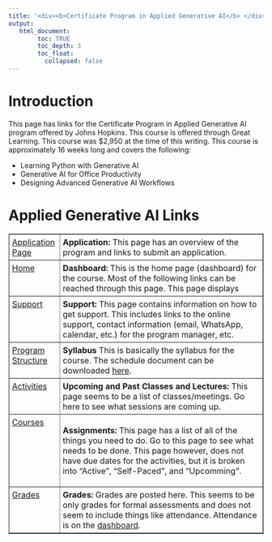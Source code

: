 ```yaml
---
title: '<div><b>Certificate Program in Applied Generative AI</b> </div>'
output:
   html_document:
        toc: TRUE
        toc_depth: 3
        toc_float:
          collapsed: false
---
```


<style>
  table {
    border-collapse: collapse;
  }

  th, td {
    padding: 5px;
  }
</style>


<!--
*
* introduction
*
-->

<h1>Introduction</h1>
This page has links for the Certificate Program in Applied Generative AI program offered by Johns Hopkins.
This course is offered through Great Learning.
This course was $2,950 at the time of this writing.
This course is approximately 16 weeks long and covers the following:
<ul>
  <li>
    Learning Python with Generative AI
  </li>
  <li>
    Generative AI for Office Productivity
  </li>
  <li>
    Designing Advanced Generative AI Workflows
  </li>
</ul>

<!--
*
* Links for Certificate Program in Applied Generative AI
*
-->

<h1>Applied Generative AI Links</h1>
<table border="1" width="100%">

  <!-- Application Page -->
  <tr>
    <td valign="top" width="20%">
      <a href="https://online.lifelonglearning.jhu.edu/jhu-certificate-program-applied-generative-ai?utm_source=eportfolio&gl_source=Linkedin&gl_campaign=Eportfolio">Application Page</a>&nbsp;&nbsp;&nbsp;
    </td>
    <td valign="top">
      <b>Application:</b>
      This page has an overview of the program and links to submit an application.
    </td>
  </tr>

  <!-- Home -->
  <tr>
    <td valign="top" width="20%">
      <a href="https://olympus.mygreatlearning.com/dashboard">Home</a>&nbsp;&nbsp;&nbsp;
    </td>
    <td valign="top">
      <b>Dashboard:</b>
      This is the home page (dashboard) for the course.
      Most of the following links can be reached through this page.
      This page displays
    </td>
  </tr>

  <!-- support -->
  <tr>
    <td valign="top" width="20%">
      <a href="https://olympus.mygreatlearning.com/courses/130087/modules/items/6842771?pb_id=18965">Support</a>&nbsp;&nbsp;&nbsp;
    </td>
    <td valign="top">
      <b>Support:</b>
      This page contains information on how to get support.
      This includes links to the online support,
      contact information (email, WhatsApp, calendar, etc.) for the program manager,
      etc.
    </td>
  </tr>

  <!-- program structure -->
  <tr>
    <td valign="top" width="20%">
      <a href="https://olympus.mygreatlearning.com/courses/130087/modules/items/6842755?pb_id=18965">Program Structure</a>&nbsp;&nbsp;&nbsp;
    </td>
    <td valign="top">
      <b>Syllabus</b>
      This is basically the syllabus for the course.
      The schedule document can be downloaded
      <a href="./img/Program Learning Schedule - 2025-05.pdf">here</a>.
    </td>
  </tr>

  <!-- activities -->
  <tr>
    <td valign="top" width="20%">
      <a href="https://olympus.mygreatlearning.com/activities?pb_id=18965">Activities</a>&nbsp;&nbsp;&nbsp;
    </td>
    <td valign="top">
      <b>Upcoming and Past Classes and Lectures:</b>
      This page seems to be a list of classes/meetings.
      Go here to see what sessions are coming up.
    </td>
  </tr>

  <!-- courses/assignments -->
  <tr>
    <td valign="top" width="20%">
      <a href="https://olympus.mygreatlearning.com/courses?pb_id=18965">Courses</a>&nbsp;&nbsp;&nbsp;
    </td>
    <td valign="top">
      <b>Assignments:</b>
      This page has a list of all of the things you need to do.
      Go to this page to see what needs to be done.
      This page however, does not have due dates for the activities,
      but it is broken into "Active", "Self-Paced", and "Upcomming".
      
    </td>
  </tr>

  <!-- grades -->
  <tr>
    <td valign="top" width="20%">
      <a href="https://olympus.mygreatlearning.com/gradebook?pb_id=18965">Grades</a>&nbsp;&nbsp;&nbsp;
    </td>
    <td valign="top">
      <b>Grades:</b>
      Grades are posted here.
      This seems to be only grades for formal assessments
      and does not seem to include things like attendance.
      Attendance is on the
      <a href="https://olympus.mygreatlearning.com/dashboard">dashboard</a>.
    </td>
  </tr>

  <!-- -->
  <!--
  <tr>
    <td valign="top" width="20%">
      <a href=""></a>&nbsp;&nbsp;&nbsp;
    </td>
    <td valign="top">
      
    </td>
  </tr>

  -->

</table>

